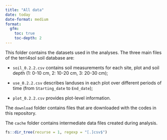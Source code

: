 ```yaml
---
title: "All data"
date: today
date-format: medium
format: 
  gfm:
    toc: true
    toc-depth: 2
---
```


This folder contains the datasets used in the analyses. The three main files of the terri4sol soil database are: 

- `soil_0.2.2.csv` contains soil measurements for each site, plot and soil depth (1: 0-10 cm, 2: 10-20 cm, 3: 20-30 cm);

- `use_0.2.2.csv` describes landuses in each plot over different periods of time (from `Starting_date` to `End_date`);

- `plot_0.2.2.csv` provides plot-level information. 

The `download` folder contains files that are downloaded with the codes in this repository.

The `cache` folder contains intermediate data files created during analysis.

```r
fs::dir_tree(recurse = 1, regexp = "[.]csv$")
```
